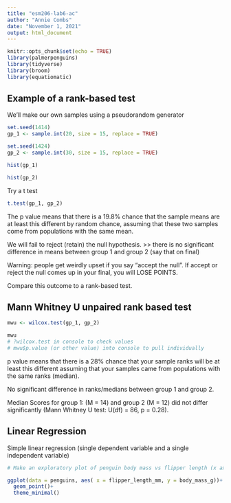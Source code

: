 ```yaml
---
title: "esm206-lab6-ac"
author: "Annie Combs"
date: "November 1, 2021"
output: html_document
---
```


```r
knitr::opts_chunk$set(echo = TRUE)
library(palmerpenguins)
library(tidyverse)
library(broom)
library(equatiomatic)
```

## Example of a rank-based test

We'll make our own samples using a pseudorandom generator

```r
set.seed(1414)
gp_1 <- sample.int(20, size = 15, replace = TRUE)

set.seed(1424)
gp_2 <- sample.int(30, size = 15, replace = TRUE)
```

```r
hist(gp_1)

hist(gp_2)
```

Try a t test
```r
t.test(gp_1, gp_2)
```
The p value means that there is a 19.8% chance that the sample means are at least this different by random chance, assuming that these two samples come from populations with the same mean.

We will fail to reject (retain) the null hypothesis. >> there is no significant difference in means between group 1 and group 2 (say that on final)

Warning: people get weirdly upset if you say "accept the null". If accept or reject the null comes up in your final, you will LOSE POINTS. 

Compare this outcome to a rank-based test.

## Mann Whitney U unpaired rank based test

```r
mwu <- wilcox.test(gp_1, gp_2)

mwu
# ?wilcox.test in console to check values
# mwu$p.value (or other value) into console to pull individually
```
p value means that there is a 28% chance that your sample ranks will be at least this different assuming that your samples came from populations with the same ranks (median).

No significant difference in ranks/medians between group 1 and group 2.

Median Scores for group 1: (M = 14) and group 2 (M = 12) did not differ significantly (Mann Whitney U test: U(df) = 86, p = 0.28).

## Linear Regression

Simple linear regression (single dependent variable and a single independent variable)

```r
# Make an exploratory plot of penguin body mass vs flipper length (x axis)

ggplot(data = penguins, aes( x = flipper_length_mm, y = body_mass_g))+
  geom_point()+
  theme_minimal()
```

